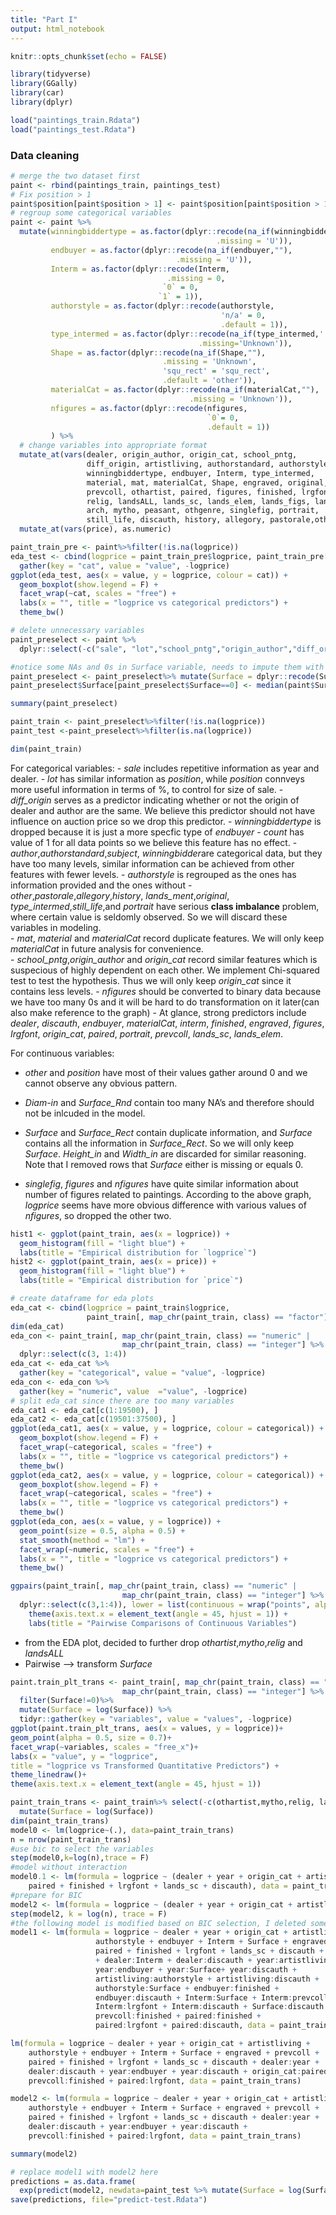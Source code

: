 ```yaml
---
title: "Part I"
output: html_notebook
---
```



```r
knitr::opts_chunk$set(echo = FALSE)
```

```r
library(tidyverse)
library(GGally)
library(car)
library(dplyr)
```

```r
load("paintings_train.Rdata")
load("paintings_test.Rdata")
```

### Data cleaning 

```r
# merge the two dataset first
paint <- rbind(paintings_train, paintings_test)
# Fix position > 1
paint$position[paint$position > 1] <- paint$position[paint$position > 1]/100
# regroup some categorical variables
paint <- paint %>%
  mutate(winningbiddertype = as.factor(dplyr::recode(na_if(winningbiddertype,""),
                                              .missing = 'U')),
         endbuyer = as.factor(dplyr::recode(na_if(endbuyer,""),
                                     .missing = 'U')),
         Interm = as.factor(dplyr::recode(Interm,
                                   .missing = 0,
                                  `0` = 0,
                                 `1` = 1)), 
         authorstyle = as.factor(dplyr::recode(authorstyle,
                                               'n/a' = 0,
                                               .default = 1)),
         type_intermed = as.factor(dplyr::recode(na_if(type_intermed,''),
                                          .missing='Unknown')),
         Shape = as.factor(dplyr::recode(na_if(Shape,""),
                                  .missing = 'Unknown',
                                  'squ_rect' = 'squ_rect',
                                  .default = 'other')),
         materialCat = as.factor(dplyr::recode(na_if(materialCat,""),
                                        .missing = 'Unknown')),
         nfigures = as.factor(dplyr::recode(nfigures,
                                            `0`= 0,
                                            .default = 1))
         ) %>% 
  # change variables into appropriate format
  mutate_at(vars(dealer, origin_author, origin_cat, school_pntg, 
                 diff_origin, artistliving, authorstandard, authorstyle, 
                 winningbiddertype, endbuyer, Interm, type_intermed, 
                 material, mat, materialCat, Shape, engraved, original, 
                 prevcoll, othartist, paired, figures, finished, lrgfont, 
                 relig, landsALL, lands_sc, lands_elem, lands_figs, lands_ment, 
                 arch, mytho, peasant, othgenre, singlefig, portrait, 
                 still_life, discauth, history, allegory, pastorale,other), as.factor) %>% 
  mutate_at(vars(price), as.numeric) 
```

```r
paint_train_pre <- paint%>%filter(!is.na(logprice))
eda_test <- cbind(logprice = paint_train_pre$logprice, paint_train_pre[,c(33,39,52)]) %>%
  gather(key = "cat", value = "value", -logprice)
ggplot(eda_test, aes(x = value, y = logprice, colour = cat)) +
  geom_boxplot(show.legend = F) +
  facet_wrap(~cat, scales = "free") +
  labs(x = "", title = "logprice vs categorical predictors") +
  theme_bw()
```

```r
# delete unnecessary variables
paint_preselect <- paint %>% 
  dplyr::select(-c("sale", "lot","school_pntg","origin_author","diff_origin", "count","subject", "author", "authorstandard","winningbidder","winningbiddertype","other","pastorale","allegory","history", "lands_ment","original","portrait", "still_life","type_intermed","material","mat","figures","singlefig","Diam_in","Surface_Rnd","Surface_Rect","Width_in","Height_in","price"))

#notice some NAs and 0s in Surface variable, needs to impute them with median
paint_preselect <- paint_preselect%>% mutate(Surface = dplyr::recode(Surface,.missing = median(paint$Surface, na.rm = T)))
paint_preselect$Surface[paint_preselect$Surface==0] <- median(paint$Surface, na.rm = T)

summary(paint_preselect)

paint_train <- paint_preselect%>%filter(!is.na(logprice))
paint_test <-paint_preselect%>%filter(is.na(logprice))

dim(paint_train)
```

For categorical variables: 
 - *sale* includes repetitive information as year and dealer.
 - *lot* has similar information as *position*, while *position* connveys more useful information in terms of %, to control for size of sale.
 - *diff_origin* serves as a predictor indicating whether or not the origin of dealer and author are the same. We believe this predictor should not have influence on auction price so we drop this predictor.
 - *winningbiddertype* is dropped because it is just a more specfic type of *endbuyer*
 - *count* has value of 1 for all data points so we believe this feature has no effect.
 - *author*,*authorstandard*,*subject*, *winningbidder*are categorical data, but they have too many levels, similar information can be achieved from other features with fewer levels.
 - *authorstyle* is regrouped as the ones has information provided and the ones without 
 - *other*,*pastorale*,*allegory*,*history*, *lands_ment*,*original*, *type_intermed*,*still_life*,and *portrait* have serious **class imbalance** problem, where certain value is seldomly observed. So we will discard these variables in modeling.    
 - *mat*, *material* and *materialCat* record duplicate features. We will only keep *materialCat* in future analysis for convenience.  
 - *school_pntg*,*origin_author* and *origin_cat* record similar features which is suspecious of highly dependent on each other. We implement Chi-squared test to test the hypothesis. Thus we will only keep *origin_cat* since it contains less levels. 
 - *nfigures* should be converted to binary data because we have too many 0s and it will be hard to do transformation on it later(can also make reference to the graph)
 - At glance, strong predictors include *dealer*, *discauth*, *endbuyer*, *materialCat*, *interm*, *finished*, *engraved*, *figures*, *Irgfont*, *origin_cat*, *paired*, *portrait*, *prevcoll*, *lands_sc*, *lands_elem*.  
 

For continuous variables: 
 
 - *other* and *position* have most of their values gather around 0 and we cannot observe any obvious pattern.  
 - *Diam-in* and *Surface_Rnd* contain too many NA's and therefore should not be inlcuded in the model.  
 - *Surface* and *Surface_Rect* contain duplicate information, and *Surface* contains all the information in *Surface_Rect*. So we will only keep *Surface*. *Height_in* and *Width_in* are discarded for similar reasoning. Note that I removed rows that *Surface* either is missing or equals 0.
 
- *singlefig*, *figures* and *nfigures* have quite similar information about number of figures related to paintings. According to the above graph, *logprice* seems have more obvious difference with various values of *nfigures*, so dropped the other two.



```r
hist1 <- ggplot(paint_train, aes(x = logprice)) +
  geom_histogram(fill = "light blue") +
  labs(title = "Empirical distribution for `logprice`")
hist2 <- ggplot(paint_train, aes(x = price)) +
  geom_histogram(fill = "light blue") +
  labs(title = "Empirical distribution for `price`")

# create dataframe for eda plots
eda_cat <- cbind(logprice = paint_train$logprice, 
                 paint_train[, map_chr(paint_train, class) == "factor"])
dim(eda_cat)
eda_con <- paint_train[, map_chr(paint_train, class) == "numeric" |
                         map_chr(paint_train, class) == "integer"] %>% 
  dplyr::select(c(3, 1:4))
eda_cat <- eda_cat %>% 
  gather(key = "categorical", value = "value", -logprice)
eda_con <- eda_con %>% 
  gather(key = "numeric", value  ="value", -logprice)
# split eda_cat since there are too many variables
eda_cat1 <- eda_cat[c(1:19500), ]
eda_cat2 <- eda_cat[c(19501:37500), ]
ggplot(eda_cat1, aes(x = value, y = logprice, colour = categorical)) +
  geom_boxplot(show.legend = F) +
  facet_wrap(~categorical, scales = "free") +
  labs(x = "", title = "logprice vs categorical predictors") +
  theme_bw()
ggplot(eda_cat2, aes(x = value, y = logprice, colour = categorical)) +
  geom_boxplot(show.legend = F) +
  facet_wrap(~categorical, scales = "free") +
  labs(x = "", title = "logprice vs categorical predictors") +
  theme_bw()
ggplot(eda_con, aes(x = value, y = logprice)) +
  geom_point(size = 0.5, alpha = 0.5) +
  stat_smooth(method = "lm") +
  facet_wrap(~numeric, scales = "free") +
  labs(x = "", title = "logprice vs categorical predictors") +
  theme_bw()

ggpairs(paint_train[, map_chr(paint_train, class) == "numeric" |
                         map_chr(paint_train, class) == "integer"] %>% 
  dplyr::select(c(3,1:4)), lower = list(continuous = wrap("points", alpha = 0.5, size = 0.5))) +
    theme(axis.text.x = element_text(angle = 45, hjust = 1)) +
    labs(title = "Pairwise Comparisons of Continuous Variables")

```


- from the EDA plot, decided to further drop *othartist*,*mytho*,*relig* and *landsALL*
- Pairwise --> transform *Surface*


```r
paint.train_plt_trans <- paint_train[, map_chr(paint_train, class) == "numeric" |
                         map_chr(paint_train, class) == "integer"] %>%
  filter(Surface!=0)%>%
  mutate(Surface = log(Surface)) %>%
  tidyr::gather(key = "variables", value = "values", -logprice)
ggplot(paint.train_plt_trans, aes(x = values, y = logprice))+
geom_point(alpha = 0.5, size = 0.7)+
facet_wrap(~variables, scales = "free_x")+
labs(x = "value", y = "logprice",
title = "logprice vs Transformed Quantitative Predictors") +
theme_linedraw()+
theme(axis.text.x = element_text(angle = 45, hjust = 1))
```




```r
paint_train_trans <- paint_train%>% select(-c(othartist,mytho,relig, landsALL))%>%
  mutate(Surface = log(Surface))
dim(paint_train_trans)
model0 <- lm(logprice~(.), data=paint_train_trans)
n = nrow(paint_train_trans)
#use bic to select the variables 
step(model0,k=log(n),trace = F)
#model without interaction
model0.1 <- lm(formula = logprice ~ (dealer + year + origin_cat + artistliving +authorstyle + endbuyer + Interm + Surface + engraved + prevcoll + 
    paired + finished + lrgfont + lands_sc + discauth), data = paint_train_trans)
#prepare for BIC
model2 <- lm(formula = logprice ~ (dealer + year + origin_cat + artistliving +authorstyle + endbuyer + Interm + Surface + engraved + prevcoll + paired + finished + lrgfont + lands_sc + discauth)^2, data = paint_train_trans)
step(model2, k = log(n), trace = F)
#the following model is modified based on BIC selection, I deleted some interactions, feel free to check whether the interaction make sense
model1 <- lm(formula = logprice ~ dealer + year + origin_cat + artistliving + 
                   authorstyle + endbuyer + Interm + Surface + engraved + prevcoll + 
                   paired + finished + lrgfont + lands_sc + discauth + dealer:year + 
                   + dealer:Interm + dealer:discauth + year:artistliving + 
                   year:endbuyer + year:Surface+ year:discauth + 
                   artistliving:authorstyle + artistliving:discauth + 
                   authorstyle:Surface + endbuyer:finished + 
                   endbuyer:discauth + Interm:Surface + Interm:prevcoll + 
                   Interm:lrgfont + Interm:discauth + Surface:discauth + 
                   prevcoll:finished + paired:finished + 
                   paired:lrgfont + paired:discauth, data = paint_train_trans)

lm(formula = logprice ~ dealer + year + origin_cat + artistliving + 
    authorstyle + endbuyer + Interm + Surface + engraved + prevcoll + 
    paired + finished + lrgfont + lands_sc + discauth + dealer:year + 
    dealer:discauth + year:endbuyer + year:discauth + origin_cat:paired + 
    prevcoll:finished + paired:lrgfont, data = paint_train_trans)

model2 <- lm(formula = logprice ~ dealer + year + origin_cat + artistliving + 
    authorstyle + endbuyer + Interm + Surface + engraved + prevcoll + 
    paired + finished + lrgfont + lands_sc + discauth + dealer:year + 
    dealer:discauth + year:endbuyer + year:discauth + 
    prevcoll:finished + paired:lrgfont, data = paint_train_trans)

summary(model2)

```



```r
# replace model1 with model2 here
predictions = as.data.frame(
  exp(predict(model2, newdata=paint_test %>% mutate(Surface = log(Surface)), interval = "pred")))
save(predictions, file="predict-test.Rdata")
```





